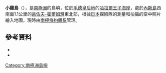 {{coord|69|0|S|39|33|E|source:GNIS|display=title}}

'''小雞島'''（{{lang-en|Hiyoko Island}}），是[[南極洲|南極洲]]的島嶼，位於[[毛德皇后地|毛德皇后地]]的[[哈拉爾王子海岸|哈拉爾王子海岸]]，處於[[內斯島|內斯島]]西南面1.1公里的[[呂佐夫-霍爾姆灣|呂佐夫-霍爾姆灣]]東北部，根據[[日本|日本]]探險隊的測量和拍攝的空中照片繪入地圖，現時由[[南極條約體系|南極條約體系]]管理。

==參考資料==
*{{cite gnis | type = antarid | id = 6812| name = Hiyoko Island | accessdate = 2012-06-18}}
*{{usgs-gazetteer|id=6812}}

{{Antarctica-geo-stub}}
[[Category:南極洲島嶼|Category:南極洲島嶼]]